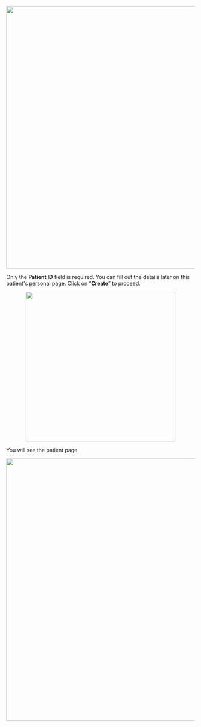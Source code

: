 <p align="center">
<img src={require('/img/eng/2-add-patient-button.png').default} width="700"/>
</p>

Only the **Patient ID** field is required. You can fill out the details later on this patient's personal page. Click on “**Create**” to proceed.

<p align="center">
<img src={require('/img/eng/3-add-patient.png').default} height="400"/>
</p>

You will see the patient page.

<p align="center">
<img src={require('/img/eng/3a-patient-page.png').default} width="700"/>
</p>